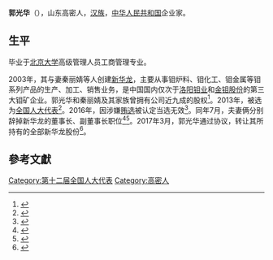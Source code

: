 '''郭光华'''（{{bd|1964年||}}），山东高密人，[[汉族|汉族]]，[[中华人民共和国|中华人民共和国]]企业家。

== 生平 ==
毕业于[[北京大学|北京大学]]高级管理人员工商管理专业。

2003年，其与妻秦丽婧等人创建[[新华龙|新华龙]]，主要从事钼炉料、钼化工、钼金属等钼系列产品的生产、加工、销售业务，是中国国内仅次于[[洛阳钼业|洛阳钼业]]和[[金钼股份|金钼股份]]的第三大钼矿企业。郭光华和秦丽婧及其家族曾拥有公司近九成的股权<ref>{{cite news|title=郭光华的双面人生：靠钼铁发家 身陷贿选丑闻_网易财经|url=http://money.163.com/16/0927/01/C1UCOAD8002580S6.html|accessdate=2017-04-08|work=money.163.com|agency=网易|archive-url=https://web.archive.org/web/20170409021626/http://money.163.com/16/0927/01/C1UCOAD8002580S6.html|archive-date=2017-04-09|dead-url=yes}}</ref>。2013年，被选为[[全国人大代表|全国人大代表]]<ref>{{cite news|title=全国人大代表信息-郭光华|url= http://210.82.31.1:8084/delegate/viewDelegate.action?dbid=120438|accessdate=2013-03-28|newspaper=全国人大网}}{{dead link|date=2018年4月 |bot=InternetArchiveBot |fix-attempted=yes }}</ref>。2016年，因涉嫌[[辽宁拉票贿选案|贿选]]被认定当选无效<ref>{{cite web|url=http://news.xinhuanet.com/politics/2016-09/13/c_1119560872.htm|title=受权发布:全国人民代表大会常务委员会公告 〔十二届〕第二十一号|author=|agency=新华网|publisher=|accessdate=2016-09-13|date=2016-09-13|archive-date=2016-09-13|archive-url=https://web.archive.org/web/20160913125353/http://news.xinhuanet.com/politics/2016-09/13/c_1119560872.htm|dead-url=no}}</ref>。同年7月，夫妻俩分别辞掉新华龙的董事长、副董事长职位<ref>{{cite news|title=胡润榜富豪郭光华双面人生：身陷贿选丑闻 敏感时点辞职|url=http://finance.sina.com.cn/roll/2016-09-27/doc-ifxwevmc5593176.shtml|accessdate=2017-04-08|work=finance.sina.com.cn|agency=新浪网|archive-date=2017-04-09|archive-url=https://web.archive.org/web/20170409110857/http://finance.sina.com.cn/roll/2016-09-27/doc-ifxwevmc5593176.shtml|dead-url=no}}</ref><ref>{{cite news|title=新华龙副董事长秦丽婧辞职 为郭光华配偶持股市值近4亿元-股票频道-和讯网|url=http://stock.hexun.com/2016-07-11/184868593.html|accessdate=2017-04-08|work=stock.hexun.com|agency=和讯网|archive-date=2017-04-09|archive-url=https://web.archive.org/web/20170409021732/http://stock.hexun.com/2016-07-11/184868593.html|dead-url=no}}</ref>。2017年3月，郭光华通过协议，转让其所持有的全部新华龙股份<ref>{{cite news|title=新华龙股东郭光华协议转让所持公司股份|url=http://stock.jrj.com.cn/2017/03/30221722247894.shtml|accessdate=2017-04-08|work=金融界|agency=金融界|archive-date=2017-04-09|archive-url=https://web.archive.org/web/20170409110950/http://stock.jrj.com.cn/2017/03/30221722247894.shtml|dead-url=no}}</ref>。


==參考文獻==
{{reflist}}

[[Category:第十二届全国人大代表|Category:第十二届全国人大代表]]
[[Category:高密人|Category:高密人]]